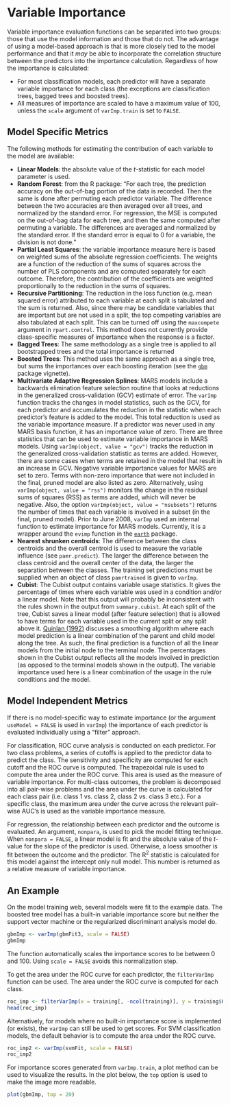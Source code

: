 # Variable Importance

Variable importance evaluation functions can be separated into two groups: those that use the model information and those that do not. The advantage of using a model-based approach is that is more closely tied to the model performance and that it _may_ be able to incorporate the correlation structure between the predictors into the importance calculation. Regardless of how the importance is calculated:

 - For most classification models, each predictor will have a separate variable importance for each class (the exceptions are classification trees, bagged trees and boosted trees).
 - All measures of importance are scaled to have a maximum value of 100, unless the `scale` argument of `varImp.train` is set to `FALSE`.

## Model Specific Metrics

The following methods for estimating the contribution of each variable to the model are available:

- **Linear Models**: the absolute value of the *t*-statistic for each model parameter is used. 
- **Random Forest**: from the R package: "For each tree, the prediction accuracy on the out-of-bag portion of the data is recorded. Then the same is done after permuting each predictor variable. The difference between the two accuracies are then averaged over all trees, and normalized by the standard error. For regression, the MSE is computed on the out-of-bag data for each tree, and then the same computed after permuting a variable. The differences are averaged and normalized by the standard error. If the standard error is equal to 0 for a variable, the division is not done."
- **Partial Least Squares**: the variable importance measure here is based on weighted sums of the absolute regression coefficients. The weights are a function of the reduction of the sums of squares across the number of PLS components and are computed separately for each outcome. Therefore, the contribution of the coefficients are weighted proportionally to the reduction in the sums of squares.
 - **Recursive Partitioning**: The reduction in the loss function (e.g. mean squared error) attributed to each variable at each split is tabulated and the sum is returned. Also, since there may be candidate variables that are important but are not used in a split, the top competing variables are also tabulated at each split. This can be turned off using the `maxcompete` argument in `rpart.control`. This method does not currently provide class-specific measures of importance when the response is a factor. 
 - **Bagged Trees**: The same methodology as a single tree is applied to all bootstrapped trees and the total importance is returned
 - **Boosted Trees**: This method uses the same approach as a single tree, but sums the importances over each boosting iteration (see the [`gbm`](http://cran.r-project.org/web/packages/gbm/index.html) package vignette).
 - **Multivariate Adaptive Regression Splines**: MARS models include a backwards elimination feature selection routine that looks at reductions in the generalized cross-validation (GCV) estimate of error. The `varImp` function tracks the changes in model statistics, such as the GCV, for each predictor and accumulates the reduction in the statistic when each predictor's feature is added to the model. This total reduction is used as the variable importance measure. If a predictor was never used in any MARS basis function, it has an importance value of zero. There are three statistics that can be used to estimate variable importance in MARS models. Using `varImp(object, value = "gcv")` tracks the reduction in the generalized cross-validation statistic as terms are added. However, there are some cases when terms are retained in the model that result in an increase in GCV. Negative variable importance values for MARS are set to zero. Terms with non-zero importance that were not included in the final, pruned model are also listed as zero. Alternatively, using `varImp(object, value = "rss")` monitors the change in the residual sums of squares (RSS) as terms are added, which will never be negative. Also, the option `varImp(object, value = "nsubsets")` returns the number of times that each variable is involved in a subset (in the final, pruned model). Prior to June 2008, `varImp` used an internal function to estimate importance for MARS models. Currently, it is a wrapper 
around the `evimp` function in the [`earth`](http://cran.r-project.org/web/packages/earth/index.html) package.
 - **Nearest shrunken centroids**: The difference between the class centroids and the overall centroid is used to measure the variable influence (see `pamr.predict`). The larger the difference between the class centroid and the overall center of the data, the larger the separation between the classes. The training set predictions must be supplied when an object of class `pamrtrained` is given to `varImp`.
 - **Cubist**: The Cubist output contains variable usage statistics. It gives the percentage of times where each variable was used in a condition and/or a linear model. Note that this output will probably be inconsistent with the rules shown in the output from `summary.cubist`. At each split of the tree, Cubist saves a linear model (after feature selection) that is allowed to have terms for each variable used in the current split or any split above it. [Quinlan (1992)](http://sci2s.ugr.es/keel/pdf/algorithm/congreso/1992-Quinlan-AI.pdf) discusses a smoothing algorithm where each model prediction is a linear combination of the parent and child model along the tree. As such, the final prediction is a function of all the linear models from the initial node to the terminal node. The percentages shown in the Cubist output reflects all the models involved in prediction (as opposed to the terminal models shown in the output). The variable importance used here is a linear combination of the usage in the rule conditions and the model.

## Model Independent Metrics

If there is no model-specific way to estimate importance (or the argument `useModel = FALSE` is used in `varImp`) the importance of each predictor is evaluated individually using a "filter" approach.

For classification, ROC curve analysis is conducted on each predictor. For two class problems, a series of cutoffs is applied to the predictor data to predict the class. The sensitivity and specificity are computed for each cutoff and the ROC curve is computed. The trapezoidal rule is used to compute the area under the ROC curve. This area is used as the measure of variable importance. For multi-class outcomes, the problem is decomposed into all pair-wise problems and the area under the curve is calculated for each class pair (i.e. class 1 vs. class 2, class 2 vs. class 3 etc.). For a specific class, the maximum area under the curve across the relevant pair-wise AUC's is used as the variable importance measure.

For regression, the relationship between each predictor and the outcome is evaluated. An argument, `nonpara`, is used to pick the model fitting technique. When `nonpara = FALSE`, a linear model is fit and the absolute value of the *t*-value for the slope of the predictor is used. Otherwise, a loess smoother is fit between the outcome and the predictor. The R^2^ statistic is calculated for this model against the intercept only null model. This number is returned as a relative measure of variable importance.

## An Example

On the model training web, several models were fit to the example data. The boosted tree model has a built-in variable importance score but neither the support vector machine or the regularized discriminant analysis model do.

```r
gbmImp <- varImp(gbmFit3, scale = FALSE)
gbmImp
```

The function automatically scales the importance scores to be between 0 and 100. Using `scale = FALSE` avoids this normalization step.

To get the area under the ROC curve for each predictor, the `filterVarImp` function can be used. The area under the ROC curve is computed for each class.

```r
roc_imp <- filterVarImp(x = training[, -ncol(training)], y = training$Class)
head(roc_imp)
```

Alternatively, for models where no built-in importance score is implemented (or exists), the `varImp` can still be used to get scores. For SVM classification models, the default behavior is to compute the area under the ROC curve.

```r
roc_imp2 <- varImp(svmFit, scale = FALSE)
roc_imp2
```

For importance scores generated from `varImp.train`, a plot method can be used to visualize the results. In the plot below, the `top` option is used to make the image more readable.

```r
plot(gbmImp, top = 20)
```
